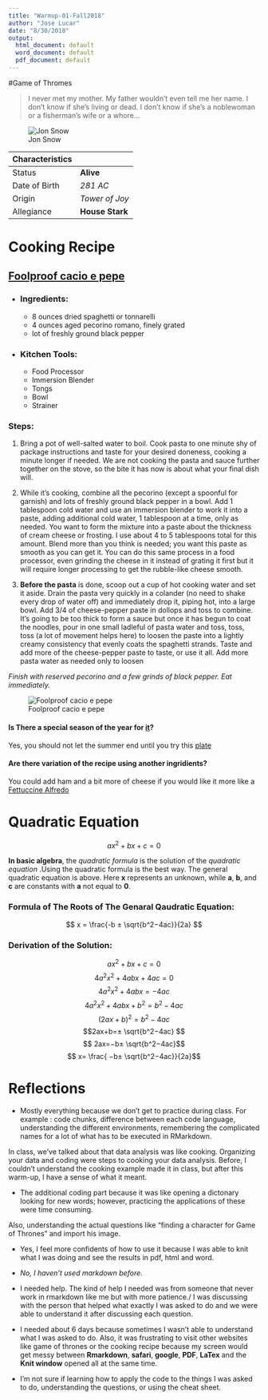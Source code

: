 ```yaml
---
title: "Warmup-01-Fall2018"
author: "Jose Lucar"
date: "8/30/2018"
output:
  html_document: default
  word_document: default
  pdf_document: default
---
```


#Game of Thromes

>I never met my mother. My father wouldn't even tell me her name. I don't know if she's living or dead. I don't know if she's a noblewoman or a fisherman's wife or a whore...

![Jon Snow](https://vignette.wikia.nocookie.net/gameofthrones/images/a/a5/Profile-JonSnow-707.png/revision/latest?cb=20170828030553)

Characteristics|
---------------|------------
Status         |**Alive**
Date of Birth  |_281 AC_
Origin         |_Tower of Joy_
Allegiance     |**House Stark**
               
# Cooking Recipe

## [Foolproof cacio e pepe][The result]

- ### Ingredients:
    * 8 ounces dried spaghetti or tonnarelli
    * 4 ounces aged pecorino romano, finely  grated
    *  lot of freshly ground black pepper  
    
- ### Kitchen Tools:
    * Food Processor 
    * Immersion Blender
    * Tongs
    * Bowl
    * Strainer
    
### Steps:


1. Bring a pot of well-salted water to boil. Cook pasta to one minute shy of package instructions and taste for your desired doneness, cooking a minute longer if needed. We are not cooking the pasta and sauce further together on the stove, so the bite it has now is about what your final dish will.

2. While it’s cooking, combine all the pecorino (except a spoonful for garnish) and lots of freshly ground black pepper in a bowl. Add 1 tablespoon cold water and use an immersion blender to work it into a paste, adding additional cold water, 1 tablespoon at a time, only as needed. You want to form the mixture into a paste about the thickness of cream cheese or frosting. I use about 4 to 5 tablespoons total for this amount. Blend more than you think is needed; you want this paste as smooth as you can get it. You can do this same process in a food processor, even grinding the cheese in it instead of grating it first but it will require longer processing to get the rubble-like cheese smooth.

3. **Before the pasta** is done, scoop out a cup of hot cooking water and set it aside. Drain the pasta very quickly in a colander (no need to shake every drop of water off) and immediately drop it, piping hot, into a large bowl. Add 3/4 of cheese-pepper paste in dollops and toss to combine. It’s going to be too thick to form a sauce but once it has begun to coat the noodles, pour in one small ladleful of pasta water and toss, toss, toss (a lot of movement helps here) to loosen the paste into a lightly creamy consistency that evenly coats the spaghetti strands. Taste and add more of the cheese-pepper paste to taste, or use it all. Add more pasta water as needed only to loosen

_Finish with reserved pecorino and a few grinds of black pepper. Eat immediately._

![Foolproof cacio e pepe][The result]

[The result]:https://smittenkitchendotcom.files.wordpress.com/2018/09/foolproof-cacio-e-pepe.jpg?w=1500


#### Is There a special season of the year for [it][The result]?
 
Yes, you should not let the summer end until you try this [plate][The result]
 
#### Are there variation of the recipe using another ingridients?

You could add ham and a bit more of cheese if you would like it more like a [Fettuccine Alfredo][Fettuccine]

[Fettuccine]:https://cdn3.tmbi.com/toh/GoogleImages/Fettuccine-Carbonara_exps175448_SD143205B01_28_2bC_RMS.jpg

# Quadratic Equation
 
$$ax^2 + bx + c = 0$$


**In basic algebra**, the _quadratic formula_ is the solution of the _quadratic equation_ .Using the quadratic formula is the best way. The general quadratic equation is above. Here **x** represents an unknown, while **a**, **b**, and **c** are constants with **a** not equal to **0**.

### Formula of The Roots of The Genaral Qaudratic Equation:

$$ x = \frac{-b ± \sqrt{b^2−4ac}}{2a} $$

### Derivation of the Solution:

$$ax^2+bx+c=0$$
$$4a^2x^2 +4abx+4ac=0$$
$$4a^2x^2 + 4abx = −4ac$$
$$4a^2x^2 +4abx+b^2 =b^2 −4ac$$
$$(2ax+b)^2 =b^2 −4ac$$
$$2ax+b=± \sqrt{b^2−4ac} $$
$$ 2ax=−b± \sqrt{b^2−4ac}$$
$$ x= \frac{ −b± \sqrt{b^2−4ac}}{2a}$$

# Reflections

- Mostly everything because we don't get to practice during class. For example : code chunks, difference between each code language, understanding the different environments, remembering the complicated names for a lot of what has to be executed in RMarkdown.

In class, we've talked about that data analysis was like cooking. Organizing your data and coding were steps to cooking your data analysis. Before, I couldn't understand the cooking example made it in class, but after this warm-up, I have a sense of what it meant. 

- The additional coding part because it was like opening a dictonary looking for new words; however, practicing the applications of these were time consuming.

Also, understanding the actual questions like "finding a character for Game of Thrones" and import his image.

- Yes, I feel more confidents of how to use it because I was able to knit what I was doing and see the results in pdf, html and word.

- _No, I haven't used markdown before_.

- I needed help. The kind of help I needed was from someone that never work in rmarkdown like me but with more patience./
I was discussing with the person that helped what exactly I was asked to do and we were able to understand it after discussing each question. 

- I needed about 6 days because sometimes I wasn't able to understand what I was asked to do. Also, it was frustrating to visit other websites like game of thrones or the cooking recipe because my screen would get messy between **Rmarkdown**, **safari**, **google**, **PDF**, **LaTex** and the **Knit window** opened all at the same time. 

- I'm not sure if learning how to apply the code to the things I was asked to do, understanding the questions, or using the cheat sheet. 










